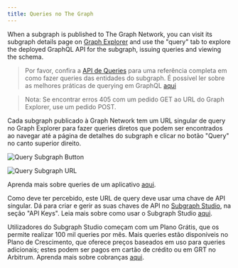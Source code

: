 ```yaml
---
title: Queries no The Graph
---
```


When a subgraph is published to The Graph Network, you can visit its subgraph details page on [Graph Explorer](https://thegraph.com/explorer) and use the "query" tab to explore the deployed GraphQL API for the subgraph, issuing queries and viewing the schema.

> Por favor, confira a [API de Queries](/querying/graphql-api) para uma referência completa em como fazer queries das entidades do subgraph. É possível ler sobre as melhores práticas de querying em GraphQL [aqui](/querying/querying-best-practices)

> Nota: Se encontrar erros 405 com um pedido GET ao URL do Graph Explorer, use um pedido POST.

Cada subgraph publicado à Graph Network tem um URL singular de query no Graph Explorer para fazer queries diretos que podem ser encontrados ao navegar até a página de detalhes do subgraph e clicar no botão "Query" no canto superior direito.

![Query Subgraph Button](/img/query-button-screenshot.png)

![Query Subgraph URL](/img/query-url-screenshot.png)

Aprenda mais sobre queries de um aplicativo [aqui](/querying/querying-from-an-application).

Como deve ter percebido, este URL de query deve usar uma chave de API singular. Dá para criar e gerir as suas chaves de API no [Subgraph Studio](https://thegraph.com/studio), na seção "API Keys". Leia mais sobre como usar o Subgraph Studio [aqui](/deploying/subgraph-studio).

Utilizadores do Subgraph Studio começam com um Plano Grátis, que os permite realizar 100 mil queries por mês. Mais queries estão disponíveis no Plano de Crescimento, que oferece preços baseados em uso para queries adicionais; estes podem ser pagos em cartão de crédito ou em GRT no Arbitrum. Aprenda mais sobre cobranças [aqui](/billing/).
